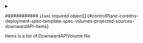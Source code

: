 


<details className="config-field" data-expandable="true">
<summary>

############ `items` <span className="config-field-required" data-required="false">required</span> <span className="config-field-type">object[]</span> <span className="config-field-default"></span> <span className="config-field-enum"></span> {#controlPlane-coredns-deployment-spec-template-spec-volumes-projected-sources-downwardAPI-items}

Items is a list of DownwardAPIVolume file

</summary>

<PartialItemsreference />


</details>
